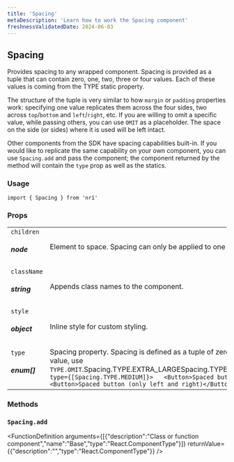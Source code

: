 ```yaml
---
title: 'Spacing'
metaDescription: 'Learn how to work the Spacing component'
freshnessValidatedDate: 2024-06-03
---
```

## Spacing

Provides spacing to any wrapped component. Spacing is provided as a tuple that can contain zero, one, two, three or four values. Each of these values is coming from the TYPE static property.

The structure of the tuple is very similar to how `margin` or `padding` properties work: specifying one value replicates them across the four sides, two across `top`/`bottom` and `left`/`right`, etc. If you are willing to omit a specific value, while passing others, you can use `OMIT` as a placeholder. The space on the side (or sides) where it is used will be left intact.

Other components from the SDK have spacing capabilities built-in. If you would like to replicate the same capability on your own component, you can use `Spacing.add` and pass the component; the component returned by the method will contain the `type` prop as well as the statics.

### Usage

```
import { Spacing } from 'nr1'
```



### Props

|                         |                                                                                                                                                                                                                                                                                                                                                                                                                                                                                                                                                                                                                                                            |
| ----------------------- | ---------------------------------------------------------------------------------------------------------------------------------------------------------------------------------------------------------------------------------------------------------------------------------------------------------------------------------------------------------------------------------------------------------------------------------------------------------------------------------------------------------------------------------------------------------------------------------------------------------------------------------------------------------- |
| `children` <h5>node</h5>    | Element to space. Spacing can only be applied to one signle element at a time; to space multiple ones, each of them needs to be wrapped individually.                                                                                                                                                                                                                                                                                                                                                                                                                                                                                                      |
| `className` <h5>string</h5> | Appends class names to the component.                                                                                                                                                                                                                                                                                                                                                                                                                                                                                                                                                                                                                      |
| `style` <h5>object</h5>     | Inline style for custom styling.                                                                                                                                                                                                                                                                                                                                                                                                                                                                                                                                                                                                                           |
| `type` <h5>enum[]</h5>     | Spacing property. Spacing is defined as a tuple of zero to four values, which follow the same conventions as CSS properties like `margin` or `padding`. To omit a value, use `TYPE.OMIT`.<OptionReference array>Spacing.TYPE.EXTRA_LARGESpacing.TYPE.LARGESpacing.TYPE.MEDIUMSpacing.TYPE.NONESpacing.TYPE.OMITSpacing.TYPE.SMALL</OptionReference>``` <Spacing type={[Spacing.TYPE.MEDIUM]}>   <Button>Spaced button</Button> </Spacing> `````` <Spacing type={[Spacing.TYPE.OMIT, Spacing.TYPE.LARGE]}>   <Button>Spaced button (only left and right)</Button> </Spacing> ``` |

### Methods

### `Spacing.add`

<FunctionDefinition arguments={[{"description":"Class or function component","name":"Base","type":"React.ComponentType"}]} returnValue={{"description":"","type":"React.ComponentType"}} />